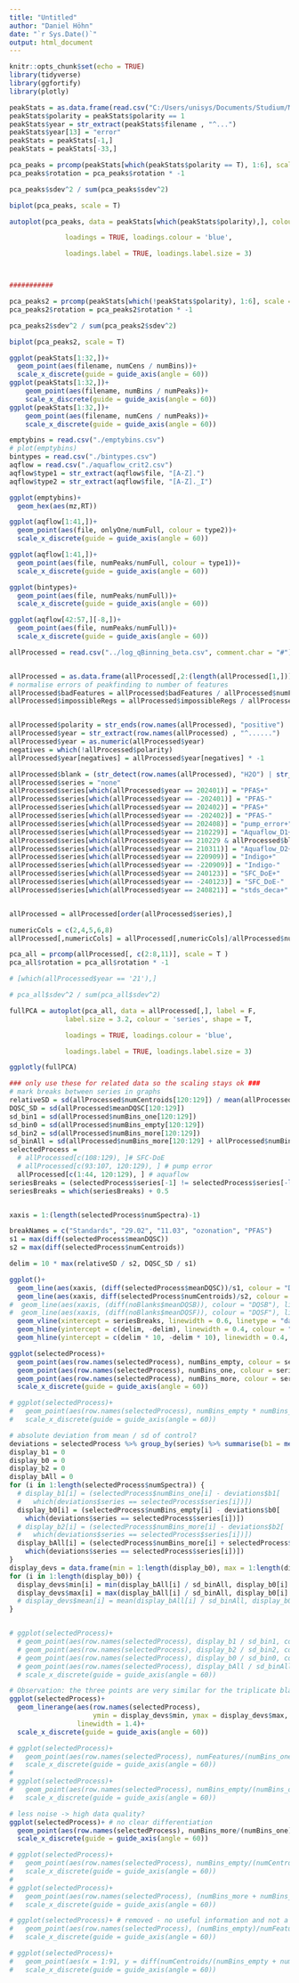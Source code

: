 ```yaml
---
title: "Untitled"
author: "Daniel Höhn"
date: "`r Sys.Date()`"
output: html_document
---
```


```r
knitr::opts_chunk$set(echo = TRUE)
library(tidyverse)
library(ggfortify)
library(plotly)
```

```r
peakStats = as.data.frame(read.csv("C:/Users/unisys/Documents/Studium/Messdaten/scores_19.08.csv"))
peakStats$polarity = peakStats$polarity == 1
peakStats$year = str_extract(peakStats$filename , "^...")
peakStats$year[13] = "error"
peakStats = peakStats[-1,]
peakStats = peakStats[-33,]

```

```r
pca_peaks = prcomp(peakStats[which(peakStats$polarity == T), 1:6], scale = T)
pca_peaks$rotation = pca_peaks$rotation * -1

pca_peaks$sdev^2 / sum(pca_peaks$sdev^2)

biplot(pca_peaks, scale = T)

autoplot(pca_peaks, data = peakStats[which(peakStats$polarity),], colour = 'year',

              loadings = TRUE, loadings.colour = 'blue',

              loadings.label = TRUE, loadings.label.size = 3) 



###########

pca_peaks2 = prcomp(peakStats[which(!peakStats$polarity), 1:6], scale = T)
pca_peaks2$rotation = pca_peaks2$rotation * -1

pca_peaks2$sdev^2 / sum(pca_peaks2$sdev^2)

biplot(pca_peaks2, scale = T)
```

```r
ggplot(peakStats[1:32,])+
  geom_point(aes(filename, numCens / numBins))+
  scale_x_discrete(guide = guide_axis(angle = 60))
ggplot(peakStats[1:32,])+
    geom_point(aes(filename, numBins / numPeaks))+
    scale_x_discrete(guide = guide_axis(angle = 60))
ggplot(peakStats[1:32,])+
    geom_point(aes(filename, numCens / numPeaks))+
    scale_x_discrete(guide = guide_axis(angle = 60))
```

```r
emptybins = read.csv("./emptybins.csv")
# plot(emptybins)
bintypes = read.csv("./bintypes.csv")
aqflow = read.csv("./aquaflow_crit2.csv")
aqflow$type1 = str_extract(aqflow$file, "[A-Z].")
aqflow$type2 = str_extract(aqflow$file, "[A-Z]._I")

ggplot(emptybins)+
  geom_hex(aes(mz,RT))

ggplot(aqflow[1:41,])+
  geom_point(aes(file, onlyOne/numFull, colour = type2))+
  scale_x_discrete(guide = guide_axis(angle = 60))

ggplot(aqflow[1:41,])+
  geom_point(aes(file, numPeaks/numFull, colour = type1))+
  scale_x_discrete(guide = guide_axis(angle = 60))

ggplot(bintypes)+
  geom_point(aes(file, numPeaks/numFull))+
  scale_x_discrete(guide = guide_axis(angle = 60))

ggplot(aqflow[42:57,][-8,])+
  geom_point(aes(file, numPeaks/numFull))+
  scale_x_discrete(guide = guide_axis(angle = 60))
```

```r
allProcessed = read.csv("../log_qBinning_beta.csv", comment.char = "#")


allProcessed = as.data.frame(allProcessed[,2:(length(allProcessed[1,]))], row.names = allProcessed[,1])
# normalise errors of peakfinding to number of features
allProcessed$badFeatures = allProcessed$badFeatures / allProcessed$numFeatures
allProcessed$impossibleRegs = allProcessed$impossibleRegs / allProcessed$numFeatures


allProcessed$polarity = str_ends(row.names(allProcessed), "positive")
allProcessed$year = str_extract(row.names(allProcessed) , "^......")
allProcessed$year = as.numeric(allProcessed$year)
negatives = which(!allProcessed$polarity)
allProcessed$year[negatives] = allProcessed$year[negatives] * -1

allProcessed$blank = (str_detect(row.names(allProcessed), "H2O") | str_detect(row.names(allProcessed), "Blank"))
allProcessed$series = "none"
allProcessed$series[which(allProcessed$year == 202401)] = "PFAS+"
allProcessed$series[which(allProcessed$year == -202401)] = "PFAS-"
allProcessed$series[which(allProcessed$year == 202402)] = "PFAS+"
allProcessed$series[which(allProcessed$year == -202402)] = "PFAS-"
allProcessed$series[which(allProcessed$year == 202408)] = "pump_error+"
allProcessed$series[which(allProcessed$year == 210229)] = "Aquaflow_D1+"
allProcessed$series[which(allProcessed$year == 210229 & allProcessed$blank)] = "Aquaflow_D1_B+"
allProcessed$series[which(allProcessed$year == 210311)] = "Aquaflow_D2+"
allProcessed$series[which(allProcessed$year == 220909)] = "Indigo+"
allProcessed$series[which(allProcessed$year == -220909)] = "Indigo-"
allProcessed$series[which(allProcessed$year == 240123)] = "SFC_DoE+"
allProcessed$series[which(allProcessed$year == -240123)] = "SFC_DoE-"
allProcessed$series[which(allProcessed$year == 240821)] = "stds_deca+"


allProcessed = allProcessed[order(allProcessed$series),]

numericCols = c(2,4,5,6,8)
allProcessed[,numericCols] = allProcessed[,numericCols]/allProcessed$numSpectra

pca_all = prcomp(allProcessed[, c(2:8,11)], scale = T )
pca_all$rotation = pca_all$rotation * -1

# [which(allProcessed$year == '21'),]

# pca_all$sdev^2 / sum(pca_all$sdev^2)

fullPCA = autoplot(pca_all, data = allProcessed[,], label = F, 
              label.size = 3.2, colour = 'series', shape = T,

              loadings = TRUE, loadings.colour = 'blue',

              loadings.label = TRUE, loadings.label.size = 3)

ggplotly(fullPCA)

### only use these for related data so the scaling stays ok ###
# mark breaks between series in graphs
relativeSD = sd(allProcessed$numCentroids[120:129]) / mean(allProcessed$numCentroids[120:129])
DQSC_SD = sd(allProcessed$meanDQSC[120:129])
sd_bin1 = sd(allProcessed$numBins_one[120:129])
sd_bin0 = sd(allProcessed$numBins_empty[120:129])
sd_bin2 = sd(allProcessed$numBins_more[120:129])
sd_binAll = sd(allProcessed$numBins_more[120:129] + allProcessed$numBins_one[120:129])
selectedProcess = 
  # allProcessed[c(108:129), ]# SFC-DoE
  # allProcessed[c(93:107, 120:129), ] # pump error
  allProcessed[c(1:44, 120:129), ] # aquaflow
seriesBreaks = (selectedProcess$series[-1] != selectedProcess$series[-length(selectedProcess$series)])
seriesBreaks = which(seriesBreaks) + 0.5


xaxis = 1:(length(selectedProcess$numSpectra)-1)

breakNames = c("Standards", "29.02", "11.03", "ozonation", "PFAS")
s1 = max(diff(selectedProcess$meanDQSC))
s2 = max(diff(selectedProcess$numCentroids))

delim = 10 * max(relativeSD / s2, DQSC_SD / s1)

ggplot()+
  geom_line(aes(xaxis, (diff(selectedProcess$meanDQSC))/s1, colour = "DQSC"), linewidth = 1, alpha = 0.8)+
  geom_line(aes(xaxis, diff(selectedProcess$numCentroids)/s2, colour = "count"), linewidth = 0.85, alpha = 0.8)+
#  geom_line(aes(xaxis, (diff(noBlanks$meanDQSB)), colour = "DQSB"), linewidth = 0.8)+
#  geom_line(aes(xaxis, (diff(noBlanks$meanDQSF)), colour = "DQSF"), linewidth = 0.6)+
  geom_vline(xintercept = seriesBreaks, linewidth = 0.6, linetype = "dashed", alpha = 0.5)+
  geom_hline(yintercept = c(delim, -delim), linewidth = 0.4, colour = "green3")+
  geom_hline(yintercept = c(delim * 10, -delim * 10), linewidth = 0.4, colour = "red")

ggplot(selectedProcess)+
  geom_point(aes(row.names(selectedProcess), numBins_empty, colour = series, shape = "empty"))+
  geom_point(aes(row.names(selectedProcess), numBins_one, colour = series, shape = "one"))+
  geom_point(aes(row.names(selectedProcess), numBins_more, colour = series, shape = "more"))+
  scale_x_discrete(guide = guide_axis(angle = 60))

# ggplot(selectedProcess)+
#   geom_point(aes(row.names(selectedProcess), numBins_empty * numBins_more, colour = series))+
#   scale_x_discrete(guide = guide_axis(angle = 60))

# absolute deviation from mean / sd of control?
deviations = selectedProcess %>% group_by(series) %>% summarise(b1 = mean(numBins_one), b0 = mean(numBins_empty), b2 = mean(numBins_more), bAll = mean(numBins_more + numBins_one))
display_b1 = 0
display_b0 = 0
display_b2 = 0
display_bAll = 0
for (i in 1:length(selectedProcess$numSpectra)) {
  # display_b1[i] = (selectedProcess$numBins_one[i] - deviations$b1[
  #   which(deviations$series == selectedProcess$series[i])])
  display_b0[i] = (selectedProcess$numBins_empty[i] - deviations$b0[
    which(deviations$series == selectedProcess$series[i])])
  # display_b2[i] = (selectedProcess$numBins_more[i] - deviations$b2[
  #   which(deviations$series == selectedProcess$series[i])])
  display_bAll[i] = (selectedProcess$numBins_more[i] + selectedProcess$numBins_one[i] - deviations$bAll[
    which(deviations$series == selectedProcess$series[i])])
}
display_devs = data.frame(min = 1:length(display_b0), max = 1:length(display_b0), mean = 1:length(display_b0))
for (i in 1:length(display_b0)) {
  display_devs$min[i] = min(display_bAll[i] / sd_binAll, display_b0[i] / sd_bin0)
  display_devs$max[i] = max(display_bAll[i] / sd_binAll, display_b0[i] / sd_bin0)
  # display_devs$mean[i] = mean(display_bAll[i] / sd_binAll, display_b0[i] / sd_bin0)
}


# ggplot(selectedProcess)+
  # geom_point(aes(row.names(selectedProcess), display_b1 / sd_bin1, colour = series, shape = "One"))+
  # geom_point(aes(row.names(selectedProcess), display_b2 / sd_bin2, colour = series, shape = "Multiple"))+
  # geom_point(aes(row.names(selectedProcess), display_b0 / sd_bin0, colour = series, shape = "None"))+
  # geom_point(aes(row.names(selectedProcess), display_bAll / sd_binAll, colour = series, shape = "All"))+
  # scale_x_discrete(guide = guide_axis(angle = 60))

# Observation: the three points are very similar for the triplicate blank
ggplot(selectedProcess)+
  geom_linerange(aes(row.names(selectedProcess), 
                     ymin = display_devs$min, ymax = display_devs$max, colour = series),
                 linewidth = 1.4)+
  scale_x_discrete(guide = guide_axis(angle = 60))

# ggplot(selectedProcess)+
#   geom_point(aes(row.names(selectedProcess), numFeatures/(numBins_one + numBins_more), colour = series))+
#   scale_x_discrete(guide = guide_axis(angle = 60))
# 
# ggplot(selectedProcess)+
#   geom_point(aes(row.names(selectedProcess), numBins_empty/(numBins_one + numBins_more), colour = series))+
#   scale_x_discrete(guide = guide_axis(angle = 60))

# less noise -> high data quality?
ggplot(selectedProcess)+ # no clear differentiation
  geom_point(aes(row.names(selectedProcess), numBins_more/(numBins_one), colour = series))+
  scale_x_discrete(guide = guide_axis(angle = 60))

# ggplot(selectedProcess)+
#   geom_point(aes(row.names(selectedProcess), numBins_empty/(numCentroids), colour = series))+
#   scale_x_discrete(guide = guide_axis(angle = 60))
# 
# ggplot(selectedProcess)+
#   geom_point(aes(row.names(selectedProcess), (numBins_more + numBins_one)/numFeatures, colour = series))+
#   scale_x_discrete(guide = guide_axis(angle = 60))

# ggplot(selectedProcess)+ # removed - no useful information and not a sensible relation
#   geom_point(aes(row.names(selectedProcess), (numBins_empty)/numFeatures, colour = series))+
#   scale_x_discrete(guide = guide_axis(angle = 60))

# ggplot(selectedProcess)+
#   geom_point(aes(x = 1:91, y = diff(numCentroids/(numBins_empty + numBins_one + numBins_more)), colour = series))+
#   scale_x_discrete(guide = guide_axis(angle = 60))
```

